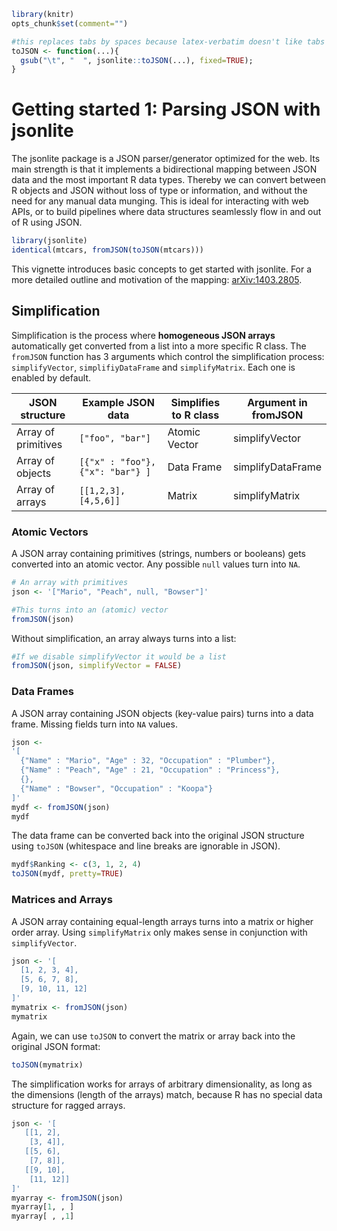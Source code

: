 <!--
%\VignetteEngine{knitr::knitr}
%\VignetteIndexEntry{Getting started: Parsing JSON with jsonlite}
-->

```r
library(knitr)
opts_chunk$set(comment="")

#this replaces tabs by spaces because latex-verbatim doesn't like tabs
toJSON <- function(...){
  gsub("\t", "  ", jsonlite::toJSON(...), fixed=TRUE);
}
```

# Getting started 1: Parsing JSON with jsonlite

The jsonlite package is a JSON parser/generator optimized for the web. Its main strength is that it implements a bidirectional mapping between JSON data and the most important R data types. Thereby we can convert between R objects and JSON without loss of type or information, and without the need for any manual data munging. This is ideal for interacting with web APIs, or to build pipelines where data structures seamlessly flow in and out of R using JSON.

```r
library(jsonlite)
identical(mtcars, fromJSON(toJSON(mtcars)))
```

This vignette introduces basic concepts to get started with jsonlite. For a more detailed outline and motivation of the mapping: [arXiv:1403.2805](http://arxiv.org/abs/1403.2805).

## Simplification

Simplification is the process where **homogeneous JSON arrays** automatically get converted from a list into a more specific R class. The `fromJSON` function has 3 arguments which control the simplification process: `simplifyVector`, `simplifiyDataFrame` and `simplifyMatrix`. Each one is enabled by default.

| JSON structure        | Example JSON data                | Simplifies to R class | Argument in fromJSON | 
| ----------------------|----------------------------------|-----------------------|----------------------|
| Array of primitives   | `["foo", "bar"]`                 | Atomic Vector         | simplifyVector       | 
| Array of objects      | `[{"x" : "foo"}, {"x": "bar"} ]` | Data Frame            | simplifyDataFrame    | 
| Array of arrays       | `[[1,2,3], [4,5,6]]`             | Matrix                | simplifyMatrix       |

### Atomic Vectors

A JSON array containing primitives (strings, numbers or booleans) gets converted into an atomic vector. Any possible `null` values turn into `NA`.

```r
# An array with primitives
json <- '["Mario", "Peach", null, "Bowser"]'

#This turns into an (atomic) vector
fromJSON(json)
```

Without simplification, an array always turns into a list: 

```r
#If we disable simplifyVector it would be a list
fromJSON(json, simplifyVector = FALSE)
```

### Data Frames

A JSON array containing JSON objects (key-value pairs) turns into a data frame. Missing fields turn into `NA` values.

```r
json <-
'[
  {"Name" : "Mario", "Age" : 32, "Occupation" : "Plumber"}, 
  {"Name" : "Peach", "Age" : 21, "Occupation" : "Princess"},
  {},
  {"Name" : "Bowser", "Occupation" : "Koopa"}
]'
mydf <- fromJSON(json)
mydf
```

The data frame can be converted back into the original JSON structure using `toJSON` (whitespace and line breaks are ignorable in JSON).

```r
mydf$Ranking <- c(3, 1, 2, 4)
toJSON(mydf, pretty=TRUE)
```

### Matrices and Arrays

A JSON array containing equal-length arrays turns into a matrix or higher order array. Using `simplifyMatrix` only makes sense in conjunction with `simplifyVector`.

```r
json <- '[
  [1, 2, 3, 4],
  [5, 6, 7, 8],
  [9, 10, 11, 12]
]'
mymatrix <- fromJSON(json)
mymatrix
```

Again, we can use `toJSON` to convert the matrix or array back into the original JSON format:

```r
toJSON(mymatrix)
```

The simplification works for arrays of arbitrary dimensionality, as long as the dimensions (length of the arrays) match, because R has no special data structure for ragged arrays.

```r
json <- '[
   [[1, 2], 
    [3, 4]],
   [[5, 6], 
    [7, 8]],
   [[9, 10],
    [11, 12]]
]'
myarray <- fromJSON(json)
myarray[1, , ]
myarray[ , ,1]
```

